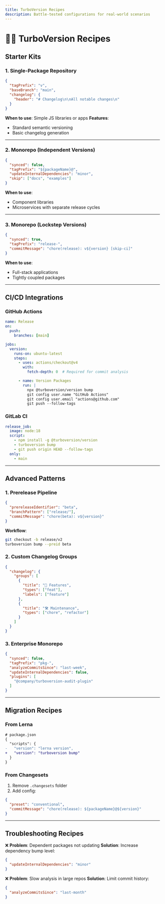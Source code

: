 ```yaml
---
title: TurboVersion Recipes
description: Battle-tested configurations for real-world scenarios
---
```


# 🧑‍🍳 TurboVersion Recipes

## Starter Kits

### 1. Single-Package Repository
```json
{
  "tagPrefix": "v",
  "baseBranch": "main",
  "changelog": {
    "header": "# Changelog\n\nAll notable changes\n"
  }
}
```
**When to use**: Simple JS libraries or apps
**Features**:
- Standard semantic versioning
- Basic changelog generation

---

### 2. Monorepo (Independent Versions)
```json
{
  "synced": false,
  "tagPrefix": "${packageName}@",
  "updateInternalDependencies": "minor",
  "skip": ["docs", "examples"]
}
```
**When to use**:
- Component libraries
- Microservices with separate release cycles

---

### 3. Monorepo (Lockstep Versions)
```json
{
  "synced": true,
  "tagPrefix": "release-",
  "commitMessage": "chore(release): v${version} [skip-ci]"
}
```
**When to use**:
- Full-stack applications
- Tightly coupled packages

---

## CI/CD Integrations

### GitHub Actions
```yaml
name: Release
on:
  push:
    branches: [main]

jobs:
  version:
    runs-on: ubuntu-latest
    steps:
      - uses: actions/checkout@v4
        with:
          fetch-depth: 0  # Required for commit analysis

      - name: Version Packages
        run: |
          npx @turboversion/version bump
          git config user.name "GitHub Actions"
          git config user.email "actions@github.com"
          git push --follow-tags
```

### GitLab CI
```yaml
release_job:
  image: node:18
  script:
    - npm install -g @turboversion/version
    - turboversion bump
    - git push origin HEAD --follow-tags
  only:
    - main
```

---

## Advanced Patterns

### 1. Prerelease Pipeline
```json
{
  "prereleaseIdentifier": "beta",
  "branchPattern": ["release/"],
  "commitMessage": "chore(beta): v${version}"
}
```
**Workflow**:
```bash
git checkout -b release/v2
turboversion bump --preid beta
```

### 2. Custom Changelog Groups
```json
{
  "changelog": {
    "groups": [
      {
        "title": "🚀 Features",
        "types": ["feat"],
        "labels": ["feature"]
      },
      {
        "title": "🛠️ Maintenance",
        "types": ["chore", "refactor"]
      }
    ]
  }
}
```

### 3. Enterprise Monorepo
```json
{
  "synced": false,
  "tagPrefix": "pkg-",
  "analyzeCommitsSince": "last-week",
  "updateInternalDependencies": false,
  "plugins": [
    "@company/turboversion-audit-plugin"
  ]
}
```

---

## Migration Recipes

### From Lerna
```diff
# package.json
{
  "scripts": {
-   "version": "lerna version",
+   "version": "turboversion bump"
  }
}
```

### From Changesets
1. Remove `.changesets` folder
2. Add config:
```json
{
  "preset": "conventional",
  "commitMessage": "chore(release): ${packageName}@${version}"
}
```

---

## Troubleshooting Recipes

❌ **Problem**: Dependent packages not updating
**Solution**: Increase dependency bump level:
```json
{
  "updateInternalDependencies": "minor"
}
```

❌ **Problem**: Slow analysis in large repos
**Solution**: Limit commit history:
```json
{
  "analyzeCommitsSince": "last-month"
}
```
